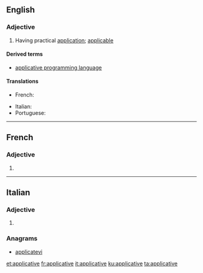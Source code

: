 ==English==

===Adjective===
{{en-adj}}

# Having practical [[application]]; [[applicable]]

====Derived terms====
* [[applicative programming language]]

====Translations====
{{trans-top|having practical application}}
* French: {{t+|fr|applicatif}}
{{trans-mid}}
* Italian: {{t|it|applicativo}}
* Portuguese: {{t+|pt|aplicativo}}
{{trans-bottom}}

----

==French==

===Adjective===
{{head|fr|adjective form}}

# {{feminine singular of|applicatif|lang=fr}}

----

==Italian==

===Adjective===
{{head|it|adjective form}}

# {{feminine plural of|applicativo|lang=it}}

===Anagrams===
* [[applicatevi#Italian|applicatevi]]

[[et:applicative]]
[[fr:applicative]]
[[it:applicative]]
[[ku:applicative]]
[[ta:applicative]]